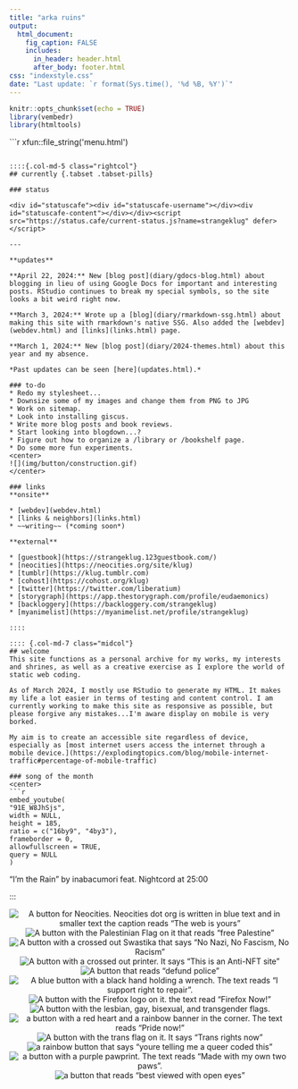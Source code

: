 ```yaml
---
title: "arka ruins"
output: 
  html_document:
    fig_caption: FALSE
    includes:
      in_header: header.html
      after_body: footer.html
css: "indexstyle.css"
date: "Last update: `r format(Sys.time(), '%d %B, %Y')`"
---
```


```r
knitr::opts_chunk$set(echo = TRUE)
library(vembedr)
library(htmltools)
```

::: {.container class="fluid-row d-flex flex-wrap align-content-stretch"}

```{=html}
```r
xfun::file_string('menu.html')
```
```

::::{.col-md-5 class="rightcol"}
## currently {.tabset .tabset-pills}

### status

<div id="statuscafe"><div id="statuscafe-username"></div><div id="statuscafe-content"></div></div><script src="https://status.cafe/current-status.js?name=strangeklug" defer></script>

---

**updates**

**April 22, 2024:** New [blog post](diary/gdocs-blog.html) about blogging in lieu of using Google Docs for important and interesting posts. RStudio continues to break my special symbols, so the site looks a bit weird right now.

**March 3, 2024:** Wrote up a [blog](diary/rmarkdown-ssg.html) about making this site with rmarkdown's native SSG. Also added the [webdev](webdev.html) and [links](links.html) page.

**March 1, 2024:** New [blog post](diary/2024-themes.html) about this year and my absence.

*Past updates can be seen [here](updates.html).*

### to-do
* Redo my stylesheet...
* Downsize some of my images and change them from PNG to JPG
* Work on sitemap.
* Look into installing giscus.
* Write more blog posts and book reviews.
* Start looking into blogdown...?
* Figure out how to organize a /library or /bookshelf page.
* Do some more fun experiments.
<center>
![](img/button/construction.gif)
</center>

### links
**onsite**

* [webdev](webdev.html)
* [links & neighbors](links.html)
* ~~writing~~ (*coming soon*)

**external**

* [guestbook](https://strangeklug.123guestbook.com/)
* [neocities](https://neocities.org/site/klug) 
* [tumblr](https://klug.tumblr.com)
* [cohost](https://cohost.org/klug)
* [twitter](https://twitter.com/liberatium)
* [storygraph](https://app.thestorygraph.com/profile/eudaemonics) 
* [backloggery](https://backloggery.com/strangeklug)
* [myanimelist](https://myanimelist.net/profile/strangeklug)  

::::

:::: {.col-md-7 class="midcol"}
## welcome
This site functions as a personal archive for my works, my interests and shrines, as well as a creative exercise as I explore the world of static web coding.

As of March 2024, I mostly use RStudio to generate my HTML. It makes my life a lot easier in terms of testing and content control. I am currently working to make this site as responsive as possible, but please forgive any mistakes...I'm aware display on mobile is very borked. 

My aim is to create an accessible site regardless of device, especially as [most internet users access the internet through a mobile device.](https://explodingtopics.com/blog/mobile-internet-traffic#percentage-of-mobile-traffic)

### song of the month
<center>
```r
embed_youtube(
"91E_W8JhSjs",
width = NULL,
height = 185,
ratio = c("16by9", "4by3"),
frameborder = 0,
allowfullscreen = TRUE,
query = NULL
)
```
"I'm the Rain" by inabacumori feat. Nightcord at 25:00
</center>

::::
  
:::

:::{.col-md-12 class="buttons"}
<center>
![A button for Neocities. Neocities dot org is written in blue text and in smaller text the caption reads "The web is yours"](img/button/neocities_button.gif)
![A button with the Palestinian Flag on it that reads "free Palestine"](img/button/free_palestine.gif)
![A button with a crossed out Swastika that says "No Nazi, No Fascism, No Racism"](img/button/antinazi.gif)
![A button with a crossed out printer. It says "This is an Anti-NFT site"](img/button/anti_nft.webp) 
![A button that reads "defund police"](img/button/defundpolice.gif)
![A blue button with a black hand holding a wrench. The text reads "I support right to repair".](img/button/right_to_repair.png)
![A button with the Firefox logo on it. the text read "Firefox Now!"](img/button/firefox_now.gif)
![A button with the lesbian, gay, bisexual, and transgender flags.](img/button/lgbt.png)
![a button with a red heart and a rainbow banner in the corner. The text reads "Pride now!"](img/button/pride_now.webp)
![A button with the trans flag on it. It says "Trans rights now"](img/button/trn.png)
![a rainbow button that says "youre telling me a queer coded this"](img/button/queer.png)
![a button with a purple pawprint. The text reads "Made with my own two paws".](img/button/paws.png)
![a button that reads "best viewed with open eyes"](img/button/bestview.gif)




</center>
:::
